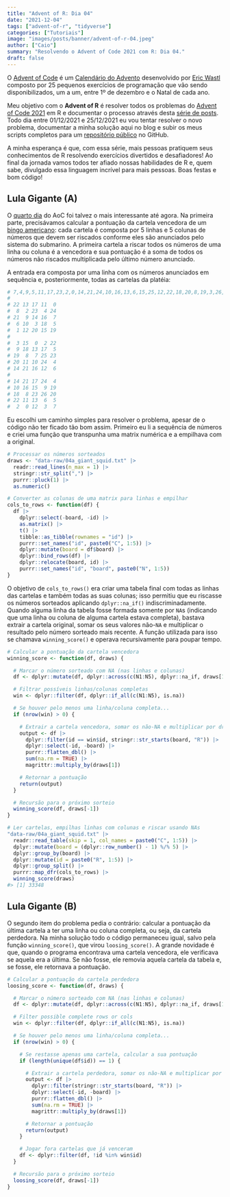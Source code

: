 ```yaml
---
title: "Advent of R: Dia 04"
date: "2021-12-04"
tags: ["advent-of-r", "tidyverse"]
categories: ["Tutoriais"]
image: "images/posts/banner/advent-of-r-04.jpeg"
author: ["Caio"]
summary: "Resolvendo o Advent of Code 2021 com R: Dia 04."
draft: false
---
```


O [Advent of Code](https://adventofcode.com) é um
[Calendário do Advento](https://pt.wikipedia.org/wiki/Calend%C3%A1rio_do_Advento)
desenvolvido por [Eric Wastl](https://github.com/topaz) composto por 25
pequenos exercícios de programação que vão sendo disponibilizados, um a um,
entre 1º de dezembro e o Natal de cada ano.

Meu objetivo com o **Advent of R** é resolver todos os problemas do
[Advent of Code 2021](https://adventofcode.com/2021) em R e documentar o
processo através desta
[série de posts](https://blog.curso-r.com/tags/advent-of-r/). Todo dia entre
01/12/2021 e 25/12/2021 eu vou tentar resolver o novo problema, documentar a
minha solução aqui no blog e subir os meus scripts completos para um
[repositório público](https://github.com/curso-r/advent-of-r) no GitHub.

A minha esperança é que, com essa série, mais pessoas pratiquem seus
conhecimentos de R resolvendo exercícios divertidos e desafiadores! Ao final
da jornada vamos todos ter afiado nossas habilidades de R e, quem sabe,
divulgado essa linguagem incrível para mais pessoas. Boas festas e bom código!

## Lula Gigante (A)

O [quarto dia](https://adventofcode.com/2021/day/4) do AoC foi talvez o mais
interessante até agora. Na primeira parte, precisávamos calcular a pontuação da
cartela vencedora de um
[bingo americano](https://en.wikipedia.org/wiki/Bingo_(American_version)): cada
cartela é composta por 5 linhas e 5 colunas de números que devem ser riscados
conforme eles são anunciados pelo sistema do submarino. A primeira cartela a
riscar todos os números de uma linha ou coluna é a vencedora e sua pontuação é
a soma de todos os números não riscados multiplicada pelo último número
anunciado.

A entrada era composta por uma linha com os números anunciados em sequência e,
posteriormente, todas as cartelas da platéia:

```r
# 7,4,9,5,11,17,23,2,0,14,21,24,10,16,13,6,15,25,12,22,18,20,8,19,3,26,1
#
# 22 13 17 11  0
#  8  2 23  4 24
# 21  9 14 16  7
#  6 10  3 18  5
#  1 12 20 15 19
#
#  3 15  0  2 22
#  9 18 13 17  5
# 19  8  7 25 23
# 20 11 10 24  4
# 14 21 16 12  6
#
# 14 21 17 24  4
# 10 16 15  9 19
# 18  8 23 26 20
# 22 11 13  6  5
#  2  0 12  3  7
```

Eu escolhi um caminho simples para resolver o problema, apesar de o código não
ter ficado tão bom assim. Primeiro eu li a sequência de números e criei uma
função que transpunha uma matrix numérica e a empilhava com a original.

```r
# Processar os números sorteados
draws <- "data-raw/04a_giant_squid.txt" |>
  readr::read_lines(n_max = 1) |>
  stringr::str_split(",") |>
  purrr::pluck(1) |>
  as.numeric()

# Converter as colunas de uma matrix para linhas e empilhar
cols_to_rows <- function(df) {
  df |>
    dplyr::select(-board, -id) |>
    as.matrix() |>
    t() |>
    tibble::as_tibble(rownames = "id") |>
    purrr::set_names("id", paste0("C", 1:5)) |>
    dplyr::mutate(board = df$board) |>
    dplyr::bind_rows(df) |>
    dplyr::relocate(board, id) |>
    purrr::set_names("id", "board", paste0("N", 1:5))
}
```

O objetivo de `cols_to_rows()` era criar uma tabela final com todas as linhas
das cartelas e também todas as suas colunas; isso permitiu que eu riscasse os
números sorteados aplicando `dplyr::na_if()` indiscriminadamente. Quando alguma
linha da tabela fosse formada somente por `NA`s (indicando que uma linha ou
coluna de alguma cartela estava completa), bastava extrair a cartela original,
somar os seus valores não-`NA` e multiplicar o resultado pelo número sorteado
mais recente. A função utilizada para isso se chamava `winning_score()` e
operava recursivamente para poupar tempo.

```r
# Calcular a pontuação da cartela vencedora
winning_score <- function(df, draws) {

  # Marcar o número sorteado com NA (nas linhas e colunas)
  df <- dplyr::mutate(df, dplyr::across(c(N1:N5), dplyr::na_if, draws[1]))

  # Filtrar possíveis linhas/colunas completas
  win <- dplyr::filter(df, dplyr::if_all(c(N1:N5), is.na))

  # Se houver pelo menos uma linha/coluna completa...
  if (nrow(win) > 0) {

    # Extrair a cartela vencedora, somar os não-NA e multiplicar por draws[1]
    output <- df |>
      dplyr::filter(id == win$id, stringr::str_starts(board, "R")) |>
      dplyr::select(-id, -board) |>
      purrr::flatten_dbl() |>
      sum(na.rm = TRUE) |>
      magrittr::multiply_by(draws[1])

    # Retornar a pontuação
    return(output)
  }

  # Recursão para o próximo sorteio
  winning_score(df, draws[-1])
}

# Ler cartelas, empilhas linhas com colunas e riscar usando NAs
"data-raw/04a_giant_squid.txt" |>
  readr::read_table(skip = 1, col_names = paste0("C", 1:5)) |>
  dplyr::mutate(board = (dplyr::row_number() - 1) %/% 5) |>
  dplyr::group_by(board) |>
  dplyr::mutate(id = paste0("R", 1:5)) |>
  dplyr::group_split() |>
  purrr::map_dfr(cols_to_rows) |>
  winning_score(draws)
#> [1] 33348
```

## Lula Gigante (B)

O segundo item do problema pedia o contrário: calcular a pontuação da última
cartela a ter uma linha ou coluna completa, ou seja, da cartela perdedora. Na
minha solução todo o código permaneceu igual, salvo pela função
`winning_score()`, que virou `loosing_score()`. A grande novidade é que, quando
o programa encontrava uma cartela vencedora, ele verificava se aquela era a
última. Se não fosse, ele removia aquela cartela da tabela e, se fosse, ele
retornava a pontuação.

```r
# Calcular a pontuação da cartela perdedora
loosing_score <- function(df, draws) {

  # Marcar o número sorteado com NA (nas linhas e colunas)
  df <- dplyr::mutate(df, dplyr::across(c(N1:N5), dplyr::na_if, draws[1]))

  # Filter possible complete rows or cols
  win <- dplyr::filter(df, dplyr::if_all(c(N1:N5), is.na))

  # Se houver pelo menos uma linha/coluna completa...
  if (nrow(win) > 0) {

    # Se restasse apenas uma cartela, calcular a sua pontuação
    if (length(unique(df$id)) == 1) {

      # Extrair a cartela perdedora, somar os não-NA e multiplicar por draws[1]
      output <- df |>
        dplyr::filter(stringr::str_starts(board, "R")) |>
        dplyr::select(-id, -board) |>
        purrr::flatten_dbl() |>
        sum(na.rm = TRUE) |>
        magrittr::multiply_by(draws[1])

      # Retornar a pontuação
      return(output)
    }

    # Jogar fora cartelas que já venceram
    df <- dplyr::filter(df, !id %in% win$id)
  }

  # Recursão para o próximo sorteio
  loosing_score(df, draws[-1])
}
```
